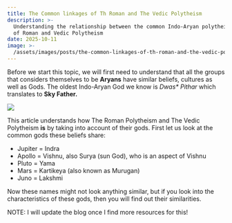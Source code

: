 ```yaml
---
title: The Common linkages of Th Roman and The Vedic Polytheism
description: >-
  Understanding the relationship between the common Indo-Aryan polytheistic Gods
  of Roman and Vedic Polytheism
date: 2025-10-11
image: >-
  /assets/images/posts/the-common-linkages-of-th-roman-and-the-vedic-polytheism/image.png
---
```

Before we start this topic, we will first need to understand that all the groups that considers themselves to be **Aryans** have similar beliefs, cultures as well as Gods. The oldest Indo-Aryan God we know is *Dwas\* Pithar*  which translates to **Sky Father.**

![](../../assets/images/posts/the-common-linkages-of-th-roman-and-the-vedic-polytheism/image.png)

&#x20;This article understands how The Roman Polytheism and The Vedic Polytheism **is** by taking into account of their gods. First let us look at the common gods these beliefs share:

* Jupiter = Indra
* Apollo = Vishnu, also Surya (sun God), who is an aspect of Vishnu
* Pluto = Yama
* Mars = Kartikeya (also known as Murugan)
* Juno = Lakshmi

Now these names might not look anything similar, but if you look into the characteristics of these gods, then you will find out their similarities.

NOTE: I will update the blog once I find more resources for this!
